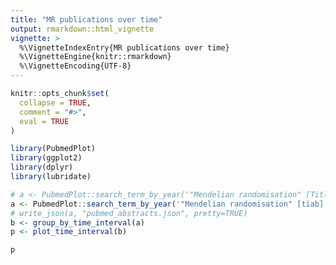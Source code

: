 ```yaml
---
title: "MR publications over time"
output: rmarkdown::html_vignette
vignette: >
  %\VignetteIndexEntry{MR publications over time}
  %\VignetteEngine{knitr::rmarkdown}
  %\VignetteEncoding{UTF-8}
---
```


```r
knitr::opts_chunk$set(
  collapse = TRUE,
  comment = "#>",
  eval = TRUE
)
```

```r
library(PubmedPlot)
library(ggplot2)
library(dplyr)
library(lubridate)
```


```r
# a <- PubmedPlot::search_term_by_year('"Mendelian randomisation" [Title] OR "Mendelian randomization" [Title]', 2003:2005)
a <- PubmedPlot::search_term_by_year('"Mendelian randomisation" [tiab] OR "Mendelian randomization" [tiab]', 2003:lubridate::year(Sys.Date()))
# write_json(a, "pubmed_abstracts.json", pretty=TRUE)
b <- group_by_time_interval(a)
p <- plot_time_interval(b)
```


```r
p
```

